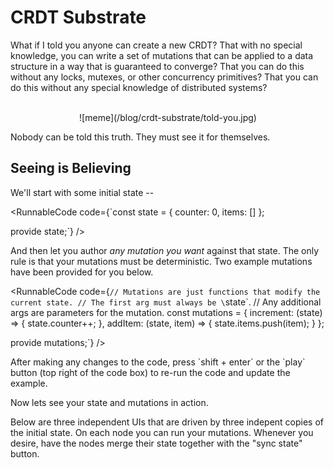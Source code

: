 
# CRDT Substrate

What if I told you anyone can create a new CRDT? That with no special knowledge, you can write a set of mutations that can be applied to a data structure in a way that is guaranteed to converge? That you can do this without any locks, mutexes, or other concurrency primitives? That you can do this without any special knowledge of distributed systems?

<br/>

<center>
![meme](/blog/crdt-substrate/told-you.jpg)
</center>

Nobody can be told this truth. They must see it for themselves.

## Seeing is Believing

We'll start with some initial state --

<RunnableCode code={`const state = {
  counter: 0,
  items: []
};

provide state;`} />

And then let you author _any mutation you want_ against that state. The only rule is that your mutations must be deterministic. Two example mutations have been provided for you below.

<RunnableCode code={`// Mutations are just functions that modify the current state.
// The first arg must always be \`state\`.
// Any additional args are parameters for the mutation.
const mutations = {
  increment: (state) => {
    state.counter++;
  },
  addItem: (state, item) => {
    state.items.push(item);
  }
};

provide mutations;`} />

<Callout type="info">
After making any changes to the code, press `shift + enter` or the `play` button (top right of the code box) to re-run the code and update the example.
</Callout>

Now lets see your state and mutations in action.

Below are three independent UIs that are driven by three indepent copies of the initial state. On each node you can run your mutations. Whenever you desire, have the nodes merge their state together with the "sync state" button.

<br/>
<Nodes />